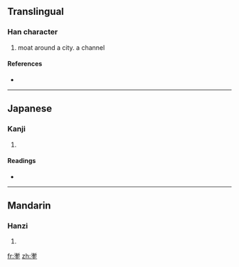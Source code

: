 ==Translingual==

===Han character===
{{Han char|rn=32|rad=土|as=14|sn=17|four=|canj=水中土 (ELG), X水中土 (XELG)}}

# moat around a city. a channel

====References====
* {{Han ref|kx=0240.310|dkj=05542|dj=0480.190|hdz=10497.080|uh=58CD|ud=22733}}

----

==Japanese==

===Kanji===
{{ja-kanji|grade=|rs=土14}}

# {{defn|Japanese|sort=土14}}

====Readings====
* {{ja-readings|on=[[ざん]] (zan)|kun=[[ほり]] (hori), [[あな]] (ana)}}

----

==Mandarin==

===Hanzi===
{{cmn-hanzi|pin=[[qiàn]] ([[qian4]])|wg=ch'ien<sup>4</sup>}}

# {{defn|Mandarin|sort=土14}}

[[fr:壍]]
[[zh:壍]]